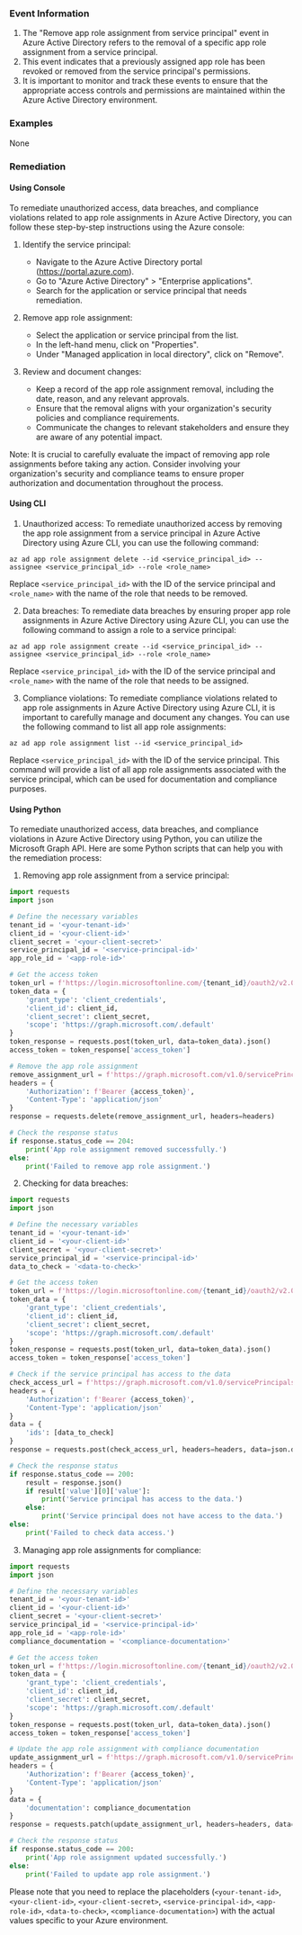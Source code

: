 
### Event Information

1. The "Remove app role assignment from service principal" event in Azure Active Directory refers to the removal of a specific app role assignment from a service principal.
2. This event indicates that a previously assigned app role has been revoked or removed from the service principal's permissions.
3. It is important to monitor and track these events to ensure that the appropriate access controls and permissions are maintained within the Azure Active Directory environment.


### Examples

None

### Remediation

#### Using Console

To remediate unauthorized access, data breaches, and compliance violations related to app role assignments in Azure Active Directory, you can follow these step-by-step instructions using the Azure console:

1. Identify the service principal: 
   - Navigate to the Azure Active Directory portal (https://portal.azure.com).
   - Go to "Azure Active Directory" > "Enterprise applications".
   - Search for the application or service principal that needs remediation.

2. Remove app role assignment:
   - Select the application or service principal from the list.
   - In the left-hand menu, click on "Properties".
   - Under "Managed application in local directory", click on "Remove".

3. Review and document changes:
   - Keep a record of the app role assignment removal, including the date, reason, and any relevant approvals.
   - Ensure that the removal aligns with your organization's security policies and compliance requirements.
   - Communicate the changes to relevant stakeholders and ensure they are aware of any potential impact.

Note: It is crucial to carefully evaluate the impact of removing app role assignments before taking any action. Consider involving your organization's security and compliance teams to ensure proper authorization and documentation throughout the process.

#### Using CLI

1. Unauthorized access: To remediate unauthorized access by removing the app role assignment from a service principal in Azure Active Directory using Azure CLI, you can use the following command:

```
az ad app role assignment delete --id <service_principal_id> --assignee <service_principal_id> --role <role_name>
```

Replace `<service_principal_id>` with the ID of the service principal and `<role_name>` with the name of the role that needs to be removed.

2. Data breaches: To remediate data breaches by ensuring proper app role assignments in Azure Active Directory using Azure CLI, you can use the following command to assign a role to a service principal:

```
az ad app role assignment create --id <service_principal_id> --assignee <service_principal_id> --role <role_name>
```

Replace `<service_principal_id>` with the ID of the service principal and `<role_name>` with the name of the role that needs to be assigned.

3. Compliance violations: To remediate compliance violations related to app role assignments in Azure Active Directory using Azure CLI, it is important to carefully manage and document any changes. You can use the following command to list all app role assignments:

```
az ad app role assignment list --id <service_principal_id>
```

Replace `<service_principal_id>` with the ID of the service principal. This command will provide a list of all app role assignments associated with the service principal, which can be used for documentation and compliance purposes.

#### Using Python

To remediate unauthorized access, data breaches, and compliance violations in Azure Active Directory using Python, you can utilize the Microsoft Graph API. Here are some Python scripts that can help you with the remediation process:

1. Removing app role assignment from a service principal:
```python
import requests
import json

# Define the necessary variables
tenant_id = '<your-tenant-id>'
client_id = '<your-client-id>'
client_secret = '<your-client-secret>'
service_principal_id = '<service-principal-id>'
app_role_id = '<app-role-id>'

# Get the access token
token_url = f'https://login.microsoftonline.com/{tenant_id}/oauth2/v2.0/token'
token_data = {
    'grant_type': 'client_credentials',
    'client_id': client_id,
    'client_secret': client_secret,
    'scope': 'https://graph.microsoft.com/.default'
}
token_response = requests.post(token_url, data=token_data).json()
access_token = token_response['access_token']

# Remove the app role assignment
remove_assignment_url = f'https://graph.microsoft.com/v1.0/servicePrincipals/{service_principal_id}/appRoleAssignments/{app_role_id}'
headers = {
    'Authorization': f'Bearer {access_token}',
    'Content-Type': 'application/json'
}
response = requests.delete(remove_assignment_url, headers=headers)

# Check the response status
if response.status_code == 204:
    print('App role assignment removed successfully.')
else:
    print('Failed to remove app role assignment.')
```

2. Checking for data breaches:
```python
import requests
import json

# Define the necessary variables
tenant_id = '<your-tenant-id>'
client_id = '<your-client-id>'
client_secret = '<your-client-secret>'
service_principal_id = '<service-principal-id>'
data_to_check = '<data-to-check>'

# Get the access token
token_url = f'https://login.microsoftonline.com/{tenant_id}/oauth2/v2.0/token'
token_data = {
    'grant_type': 'client_credentials',
    'client_id': client_id,
    'client_secret': client_secret,
    'scope': 'https://graph.microsoft.com/.default'
}
token_response = requests.post(token_url, data=token_data).json()
access_token = token_response['access_token']

# Check if the service principal has access to the data
check_access_url = f'https://graph.microsoft.com/v1.0/servicePrincipals/{service_principal_id}/checkMemberObjects'
headers = {
    'Authorization': f'Bearer {access_token}',
    'Content-Type': 'application/json'
}
data = {
    'ids': [data_to_check]
}
response = requests.post(check_access_url, headers=headers, data=json.dumps(data))

# Check the response status
if response.status_code == 200:
    result = response.json()
    if result['value'][0]['value']:
        print('Service principal has access to the data.')
    else:
        print('Service principal does not have access to the data.')
else:
    print('Failed to check data access.')
```

3. Managing app role assignments for compliance:
```python
import requests
import json

# Define the necessary variables
tenant_id = '<your-tenant-id>'
client_id = '<your-client-id>'
client_secret = '<your-client-secret>'
service_principal_id = '<service-principal-id>'
app_role_id = '<app-role-id>'
compliance_documentation = '<compliance-documentation>'

# Get the access token
token_url = f'https://login.microsoftonline.com/{tenant_id}/oauth2/v2.0/token'
token_data = {
    'grant_type': 'client_credentials',
    'client_id': client_id,
    'client_secret': client_secret,
    'scope': 'https://graph.microsoft.com/.default'
}
token_response = requests.post(token_url, data=token_data).json()
access_token = token_response['access_token']

# Update the app role assignment with compliance documentation
update_assignment_url = f'https://graph.microsoft.com/v1.0/servicePrincipals/{service_principal_id}/appRoleAssignments/{app_role_id}'
headers = {
    'Authorization': f'Bearer {access_token}',
    'Content-Type': 'application/json'
}
data = {
    'documentation': compliance_documentation
}
response = requests.patch(update_assignment_url, headers=headers, data=json.dumps(data))

# Check the response status
if response.status_code == 200:
    print('App role assignment updated successfully.')
else:
    print('Failed to update app role assignment.')
```

Please note that you need to replace the placeholders (`<your-tenant-id>`, `<your-client-id>`, `<your-client-secret>`, `<service-principal-id>`, `<app-role-id>`, `<data-to-check>`, `<compliance-documentation>`) with the actual values specific to your Azure environment.

